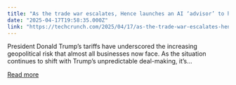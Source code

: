 ```yaml
---
title: "As the trade war escalates, Hence launches an AI ‘advisor’ to help companies manage risk"
date: "2025-04-17T19:58:35.000Z"
link: "https://techcrunch.com/2025/04/17/as-the-trade-war-escalates-hence-launches-an-ai-advisor-to-help-companies-manage-risk/"
---
```


President Donald Trump’s tariffs have underscored the increasing geopolitical risk that almost all businesses now face. As the situation continues to shift with Trump’s unpredictable deal-making, it’s...

[Read more](https://techcrunch.com/2025/04/17/as-the-trade-war-escalates-hence-launches-an-ai-advisor-to-help-companies-manage-risk/)
